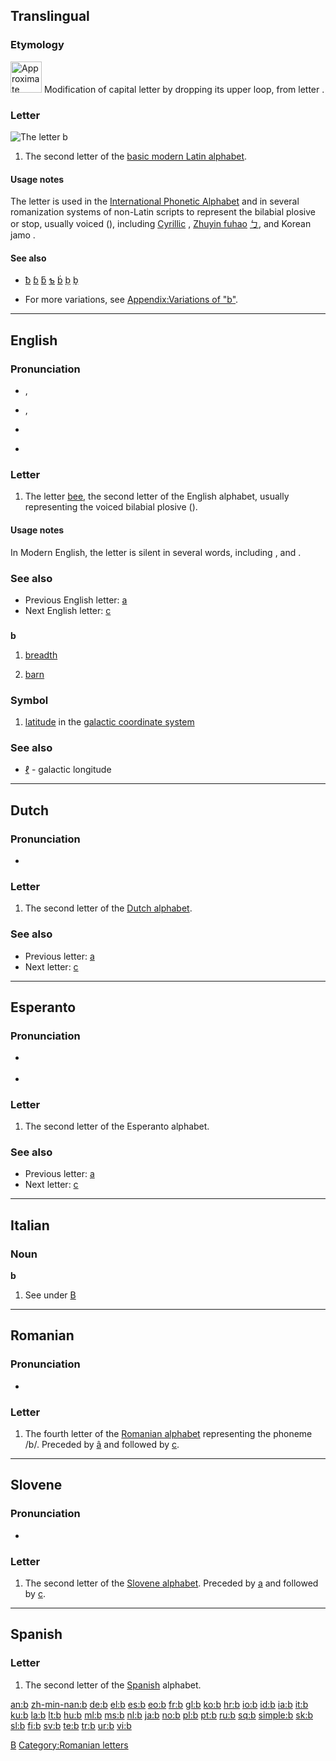 {{wikipedia}}
{{also|B|Appendix:Variations of "b"}}
==Translingual==
{{mul-script}}

===Etymology===
[[Image:UncialB-01.png|left|50px|Approximate form of upper case B when the loop was dropped to form lower case ''b'']]
Modification of capital letter {{term|B}} by dropping its upper loop, from {{etyl|el}} letter {{term|sc=Grek|Β|tr=B||Beta}}.
<br clear="left" />

===Letter===
[[Image:Latin B.png|left|thumb|The letter ''b'']]
{{mul-letter|upper=B|lower=b|script=Latn}}

# The second letter of the [[Appendix:Latin script|basic modern Latin alphabet]].

====Usage notes====
The letter {{term|b}} is used in the [[International Phonetic Alphabet]] and in several romanization systems of non-Latin scripts to represent the bilabial plosive or stop, usually voiced ({{IPA|/b/}}), including [[Cyrillic]] {{term|sc=Cyrl|б|tr=b||be}}, [[w:Zhuyin fuhao|Zhuyin fuhao]] [[ㄅ]], and Korean jamo {{term|sc=Hang|ㅂ|tr=b||bieup}}.

====See also====
* {{qualifier|select forms with diacritics}} [[ƀ]] [[ɓ]] [[ƃ]] [[ƅ]] [[ḃ]] [[ḅ]] [[ḇ]]
* For more variations, see [[Appendix:Variations of "b"]].

[[Category:IPA symbols|B]]

----

==English==

===Pronunciation===
* {{qualifier|phoneme}} {{IPA|/b/}}, {{SAMPA|/b/}}
* {{qualifier|letter name}} {{IPA|/biː/}}, {{SAMPA|/bi:/}}
* {{audio|en-us-b.ogg|Audio (US)}}
* {{audio|en-uk-b.ogg|Audio (UK)}}
*: {{rhymes|iː}}

===Letter===
{{infl|en|letter|lower case||upper case|B}}

# {{form of|lower case form|[[B]]}} The letter [[bee]], the second letter of the English alphabet, usually representing the voiced bilabial plosive ({{IPA|/b/}}).

====Usage notes====
In Modern English, the letter {{term|b}} is silent in several words, including {{term|climb}}, and {{term|debt}}.

===See also===
* Previous English letter: [[a]]
* Next English letter: [[c]]

==={{abbreviation}}===
'''b'''

# [[breadth]]
# {{physics}} [[barn]]

===Symbol===
{{infl|en|symbol}}

# [[latitude]] in the [[galactic coordinate system]]

===See also===
* [[ℓ]] - galactic longitude

----

==Dutch==

===Pronunciation===
* {{sense|letter name}} {{IPA|/beː/|lang=nl}}

===Letter===
{{infl|nl|letter|lower case||upper case|B}}

# The second letter of the [[Dutch alphabet]].

===See also===
* Previous letter: [[a#Dutch|a]]
* Next letter: [[c#Dutch|c]]

----

==Esperanto==

===Pronunciation===
* {{sense|letter name}} {{IPA|/bo/|lang=eo}}
* {{sense|phoneme}} {{IPA|/b/|lang=eo}}

===Letter===
{{infl|eo|letter|lower case||upper case|B}}

# The second letter of the Esperanto alphabet.

===See also===
* Previous letter: [[a#Esperanto|a]]
* Next letter: [[c#Esperanto|c]]

----

==Italian==

===Noun===
'''b''' {{m|f|inv}}

# See under [[B#Italian|B]]

----

==Romanian==

===Pronunciation===
* {{IPA|/be/|lang=ro}}

===Letter===
{{infl|ro|letter|lowercase||capital|B}}

# The fourth letter of the [[Romanian alphabet]] representing the phoneme /b/. Preceded by [[â]] and followed by [[c]].

[[Category:Romanian letters]]

----

==Slovene==

===Pronunciation===
* {{IPA|/be/|lang=sl}}

===Letter===
{{infl|sl|letter|lowercase||capital|B}}

# The second letter of the [[Slovene alphabet]]. Preceded by [[a#Slovene|a]] and followed by [[c#Slovene|c]].

----

==Spanish==

===Letter===
{{infl|es|letter|lower case||upper case|B}}

# The second letter of the [[Spanish]] alphabet.

[[an:b]]
[[zh-min-nan:b]]
[[de:b]]
[[el:b]]
[[es:b]]
[[eo:b]]
[[fr:b]]
[[gl:b]]
[[ko:b]]
[[hr:b]]
[[io:b]]
[[id:b]]
[[ia:b]]
[[it:b]]
[[ku:b]]
[[la:b]]
[[lt:b]]
[[hu:b]]
[[ml:b]]
[[ms:b]]
[[nl:b]]
[[ja:b]]
[[no:b]]
[[pl:b]]
[[pt:b]]
[[ru:b]]
[[sq:b]]
[[simple:b]]
[[sk:b]]
[[sl:b]]
[[fi:b]]
[[sv:b]]
[[te:b]]
[[tr:b]]
[[ur:b]]
[[vi:b]]